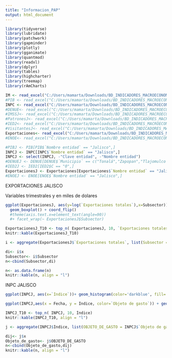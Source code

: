 ---
title: "Informacion_PAP"
output: html_document
---


```{r pkgs, message=FALSE, warning=FALSE}
library(tidyverse)
library(lubridate)
library(patchwork)
library(gapminder)
library(plotly)
library(gganimate)
library(quantmod)
library(readxl)
library(dplyr)
library(tables)
library(highcharter)
library(treemap)
library(rAmCharts)
```

```{r include=FALSE}
IM <- read_excel("C:/Users/mamarta/Downloads/BD_INDICADORES_MACROECONOMICOS.xlsx")
#PIB <- read_excel("C:/Users/mamarta/Downloads/BD_INDICADORES_MACROECONOMICOS.xlsx", sheet = "PIB")
INPC <- read_excel("C:/Users/mamarta/Downloads/BD_INDICADORES_MACROECONOMICOS.xlsx", sheet = "INPC")
#DENUE<- read_excel("C:/Users/mamarta/Downloads/BD_INDICADORES_MACROECONOMICOS.xlsx", sheet = "DENUE")
#IMSSJ<- read_excel("C:/Users/mamarta/Downloads/BD_INDICADORES_MACROECONOMICOS.xlsx", sheet = "IMSS")
#PatronesJ<- read_excel("C:/Users/mamarta/Downloads/BD_INDICADORES_MACROECONOMICOS.xlsx", sheet = "Patrones")
#IED2<- read_excel("C:/Users/mamarta/Downloads/BD_INDICADORES_MACROECONOMICOS.xlsx", sheet = "IED2")
#VisitantesJ<- read_excel("C:/Users/mamarta/Downloads/BD_INDICADORES_MACROECONOMICOS.xlsx", sheet = "Visitantes")
Exportaciones<- read_excel("C:/Users/mamarta/Downloads/BD_INDICADORES_MACROECONOMICOS.xlsx", sheet = "Exportaciones")
#ENOE<- read_excel("C:/Users/mamarta/Downloads/BD_INDICADORES_MACROECONOMICOS.xlsx", sheet = "ENOE")
```

```{r}
#PIBJ <- PIB[PIB$`Nombre entidad` == "Jalisco",]
INPCJ <- INPC[INPC$`Nombre entidad` == "Jalisco",] 
INPCJ <- select(INPCJ, -"Clave entidad", -"Nombre entidad")
#DENUEJ <- DENUE[DENUE$`Municipio` == c("Tonalá","Zapopan","Tlajomulco de Zúñiga", "San Pedro Tlaquepaque", "Guadalajara"), ]
#IED2J <- IED2[IED2$C == "0",]
ExportacionesJ <- Exportaciones[Exportaciones$`Nombre entidad` == "Jalisco",]
#ENOEJ <- ENOE[ENOE$`Nombre entidad` == "Jalisco",]

```

EXPORTACIONES JALISCO

 Variables trimestrales y en miles de dolares

```{r}
ggplot(ExportacionesJ, aes(y=log(`Exportaciones totales`),x=Subsector))+
  geom_boxplot() + coord_flip()
  #theme(axis.text.x=element_text(angle=90))
  #+ facet_wrap(~ ExportacionesJ$Subsector)
```




```{r}
ExportacionesJ_T10 <- top_n( ExportacionesJ, 10, `Exportaciones totales`)
knitr::kable(ExportacionesJ_T10)
```

```{r}
i <- aggregate(ExportacionesJ$`Exportaciones totales`, list(Subsector = ExportacionesJ$Subsector), FUN = function(x) c(PROMEDIO=round(mean(x),2), DESVIACIÓN=round(sd(x),2), MAXIMO=round(max(x),2), MINIMO=min(x),SUMA=as.numeric(sum(x))))

```

```{r}
di<- i$x 
Subsector<- i$Subsector
n<-cbind(Subsector,di)

n<- as.data.frame(n)
knitr::kable(n, align = "l")

```



INPC JALISCO


```{r}
ggplot(INPCJ, aes(x=`Índice`))+ geom_histogram(color='darkblue', fill='blue') + facet_wrap(~ INPCJ$`Objeto de gasto`)

```

```{r}
ggplot(INPCJ,aes(x = Fecha, y = Índice, color=`Objeto de gasto`)) + geom_line() +facet_wrap(~`Objeto de gasto`) + theme(legend.position = "None") + geom_smooth(method = "lm", se = FALSE)


```




```{r}
INPCJ_T10 <- top_n( INPCJ, 10, Índice)
knitr::kable(INPCJ_T10, align = "l")
```


```{r}
j <- aggregate(INPCJ$Índice, list(OBJETO_DE_GASTO = INPCJ$`Objeto de gasto`), FUN = function(x) c(PROMEDIO=round(mean(x),2), DESVIACIÓN=round(sd(x),2), MAXIMO=round(max(x),2), MINIMO=round(min(x),2),SUMA=round(sum(x))))
```

```{r}
dij<- j$x 
Objeto_de_gasto<- j$OBJETO_DE_GASTO
n<-cbind(Objeto_de_gasto,dij)
knitr::kable(n, align = "l")
```


